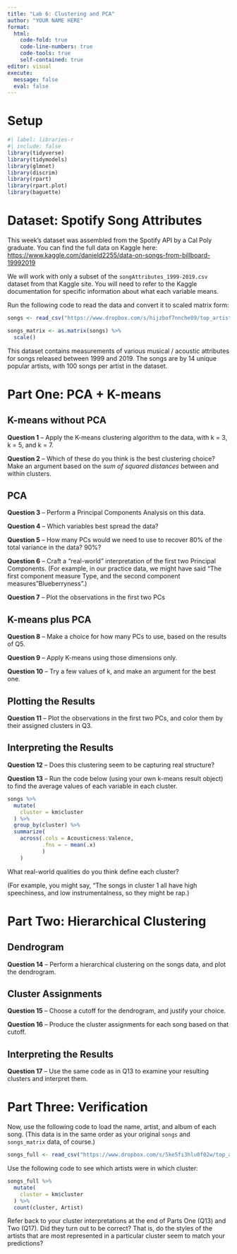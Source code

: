 ```yaml
---
title: "Lab 6: Clustering and PCA"
author: "YOUR NAME HERE"
format: 
  html:
    code-fold: true
    code-line-numbers: true
    code-tools: true
    self-contained: true
editor: visual
execute:
  message: false
  eval: false
---
```


# Setup

```r
#| label: libraries-r
#| include: false
library(tidyverse)
library(tidymodels)
library(glmnet)
library(discrim)
library(rpart)
library(rpart.plot)
library(baguette)
```

# Dataset: Spotify Song Attributes

This week's dataset was assembled from the Spotify API by a Cal Poly graduate. You can find the full data on Kaggle here: <https://www.kaggle.com/danield2255/data-on-songs-from-billboard-19992019>

We will work with only a subset of the `songAttributes_1999-2019.csv` dataset from that Kaggle site. You will need to refer to the Kaggle documentation for specific information about what each variable means.

Run the following code to read the data and convert it to scaled matrix form:

```r
songs <- read_csv("https://www.dropbox.com/s/hijzbof7nnche09/top_artists_spotify-no_labels.csv?dl=1")

songs_matrix <- as.matrix(songs) %>% 
  scale()
```

This dataset contains measurements of various musical / acoustic attributes for songs released between 1999 and 2019. The songs are by 14 unique popular artists, with 100 songs per artist in the dataset.

# Part One: PCA + K-means

## K-means without PCA

**Question 1** -- Apply the K-means clustering algorithm to the data, with k = 3, k = 5, and k = 7.

**Question 2** -- Which of these do you think is the best clustering choice? Make an argument based on the *sum of squared distances* between and within clusters.

## PCA

**Question 3** -- Perform a Principal Components Analysis on this data. 

**Question 4** -- Which variables best spread the data?

**Question 5** -- How many PCs would we need to use to recover 80% of the total variance in the data? 90%?

**Question 6** -- Craft a "real-world" interpretation of the first two Principal Components. (For example, in our practice data, we might have said "The first component measure Type, and the second component measures"Blueberryness".)

**Question 7** -- Plot the observations in the first two PCs

## K-means plus PCA

**Question 8** -- Make a choice for how many PCs to use, based on the results of Q5.

**Question 9** -- Apply K-means using those dimensions only.

**Question 10** -- Try a few values of k, and make an argument for the best one.

## Plotting the Results

**Question 11** -- Plot the observations in the first two PCs, and color them by their assigned clusters in Q3.

## Interpreting the Results

**Question 12** -- Does this clustering seem to be capturing real structure?

**Question 13** -- Run the code below (using your own k-means result object) to find the average values of each variable in each cluster.

```r
songs %>%
  mutate(
    cluster = km$cluster
  ) %>%
  group_by(cluster) %>%
  summarize(
    across(.cols = Acousticness:Valence, 
           .fns = ~ mean(.x)
           )
    )
```

What real-world qualities do you think define each cluster?

(For example, you might say, "The songs in cluster 1 all have high speechiness, and low instrumentalness, so they might be rap.)

# Part Two: Hierarchical Clustering

## Dendrogram

**Question 14** -- Perform a hierarchical clustering on the songs data, and plot the dendrogram.

## Cluster Assignments

**Question 15** -- Choose a cutoff for the dendrogram, and justify your choice.

**Question 16** --  Produce the cluster assignments for each song based on that cutoff.

## Interpreting the Results

**Question 17** -- Use the same code as in Q13 to examine your resulting clusters and interpret them.

# Part Three: Verification

Now, use the following code to load the name, artist, and album of each song. (This data is in the same order as your original `songs` and `songs_matrix` data, of course.)

```r
songs_full <- read_csv("https://www.dropbox.com/s/5ke5fi3hlu0f02w/top_artists_spotify.csv?dl=1")
```

Use the following code to see which artists were in which cluster:

```r
songs_full %>%
  mutate(
    cluster = km$cluster
  ) %>%
  count(cluster, Artist)
```

Refer back to your cluster interpretations at the end of Parts One (Q13) and Two (Q17). Did they turn out to be correct? That is, do the styles of the artists that are most represented in a particular cluster seem to match your predictions?
